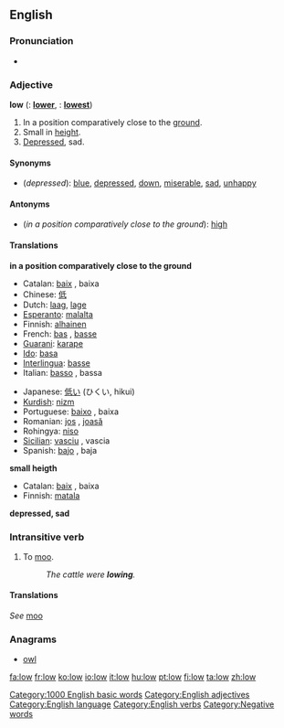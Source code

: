==English==

{{rank|laid|cold|led|518|low|American|bad|forward}}

===Pronunciation===
*{{audio|en-us-low.ogg|Audio (US)}}

===Adjective===
'''low'''  ({{compar}}: '''[[lower]]''', {{superl}}: '''[[lowest]]''')
# In a position comparatively close to the [[ground]].
# Small in [[height]].
# [[Depressed]], sad.

====Synonyms====
*(''depressed''): [[blue]], [[depressed]], [[down]], [[miserable]], [[sad]], [[unhappy]]

====Antonyms====
*(''in a position comparatively close to the ground''): [[high]]

====Translations====

'''in a position comparatively close to the ground'''
{{top}}
*Catalan: [[baix]] {{m}}, baixa {{f}}
*Chinese: [[低]]
*Dutch: [[laag]], [[lage]]
*[[Esperanto]]: [[malalta]]
*Finnish: [[alhainen]]
*French: [[bas]] {{m}}, [[basse]] {{f}}
*[[Guarani]]: [[karape]]
*[[Ido]]: [[basa]]
*[[Interlingua]]: [[basse]]
*Italian: [[basso]] {{m}}, bassa {{f}}
{{mid}}
*Japanese: [[低い]] (ひくい, hikui)
*[[Kurdish]]: [[nizm]]
*Portuguese: [[baixo]] {{m}}, baixa {{f}}
*Romanian: [[jos]] {{m}}, [[joasă]] {{f}}
*Rohingya: [[niso]]
*[[Sicilian]]: [[vasciu]] {{m}}, vascia {{f}}
*Spanish: [[bajo]] {{m}}, baja {{f}}
{{bottom}}

'''small heigth'''
{{top}}
*Catalan: [[baix]] {{m}}, baixa {{f}}
*Finnish: [[matala]]
{{mid}}
{{bottom}}

'''depressed, sad'''
{{top}}
{{mid}}
{{bottom}}

===Intransitive verb===
{{en-infl-reg-consonant|low||}}
# To [[moo]].
#:''The cattle were '''lowing'''.''

====Translations====
''See'' [[moo]]

===Anagrams===
*[[owl]]

[[Category:1000 English basic words]]
[[Category:English adjectives]]
[[Category:English language]]
[[Category:English verbs]]
[[Category:Negative words]]

[[fa:low]]
[[fr:low]]
[[ko:low]]
[[io:low]]
[[it:low]]
[[hu:low]]
[[pt:low]]
[[fi:low]]
[[ta:low]]
[[zh:low]]
